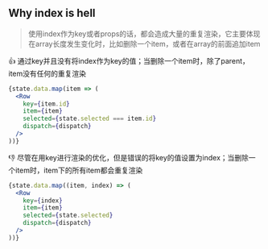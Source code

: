 
<Meta title="Practices/why-index-is-hell" />

## Why index is hell

> 使用index作为key或者props的话，都会造成大量的重复渲染，它主要体现在array长度发生变化时，比如删除一个item，或者在array的前面追加item

&#128077; 通过key并且没有将index作为key的值；当删除一个item时，除了parent，item没有任何的重复渲染

```jsx
{state.data.map(item => (
  <Row
    key={item.id}
    item={item}
    selected={state.selected === item.id}
    dispatch={dispatch}
  />
))}
```

<Good />

&#128078; 尽管在用key进行渲染的优化，但是错误的将key的值设置为index；当删除一个item时，item下的所有item都会重复渲染

```jsx
{state.data.map((item, index) => (
  <Row
    key={index}
    item={item}
    selected={state.selected}
    dispatch={dispatch}
  />
))}
```

<Bad />